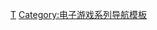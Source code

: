 {{Navbox
| name = 恶魔城系列
| title = [[惡魔城系列]]
| state = {{{state|autocollapse}}}
|bodyclass=hlist

|above=
* {{link-en|惡魔城媒體列表|List of Castlevania media|媒體列表}}

| group1 = 本传
| list1 = 
* [[惡魔城 (遊戲)|惡魔城]]
* [[恶魔城 (MSX)|MSX]]
* [[恶魔城II 诅咒的封印|II 诅咒的封印]]
* [[鬧鬼之城]]
* [[德古拉傳說]]（[[德古拉傳說 重生|重生]]）
* [[惡魔城傳說]]
* [[德古拉傳說II]]
* [[超级恶魔城IV]]
* {{link-en|恶魔城年代記|Castlevania Chronicles|恶魔城年代記}}
* [[惡魔城X 血之輪迴|X 血之輪迴]]（[[惡魔城XX|XX]]、[[惡魔城X年代記|X年代記]]）
* [[惡魔城 血族|血族]]
* [[惡魔城X 月下夜想曲|X 月下夜想曲]]
* [[惡魔城 漆黑前奏曲|漆黑前奏曲]]
* [[惡魔城 默示錄|默示錄]]
* [[惡魔城 默示錄外傳|默示錄外傳]]
* [[惡魔城 月輪|月輪]]
* [[惡魔城 白夜協奏曲|白夜協奏曲]]
* [[惡魔城 曉月圓舞曲|曉月圓舞曲]]
* [[惡魔城 無罪的嘆息|無罪的嘆息]]
* [[惡魔城 蒼月十字架|蒼月十字架]]
* [[惡魔城 闇之咒印|闇之咒印]]
* [[惡魔城 迷宮迴廊|迷宮迴廊]]
* [[惡魔城 被奪走的刻印|被奪走的刻印]]

{{Navbox|subgroup
|group2= 闇影主宰
| list2 =
* [[惡魔城 闇影主宰]]
* [[惡魔城 闇影主宰-命運之鏡|宿命魔鏡]]
* [[惡魔城 闇影主宰2|2]]

| group3 = 衍生作品
| list3 =
* [[恶魔城外传 少年德古拉君]]
* {{link-en|恶魔城外传 少年德古拉君 (1993年遊戲)|Kid Dracula (1993 video game)|恶魔城外传 少年德古拉君 (1993年遊戲)}}
* {{link-en|惡魔城 影之命令|Castlevania: Order of Shadows|惡魔城 影之命令}}
* [[惡魔城 審判|審判]]
*{{link-en|惡魔城街機版|Castlevania: The Arcade|街機版}}
* [[惡魔城方塊 夜之再演|方塊 夜之再演]]
* [[惡魔城 絕望協奏曲|絕望協奏曲]]

| group4 = 授權作品
| list4 =
* [[月夜狂想曲]]
}}

|group2=[[惡魔城系列角色列表|角色]]
|list2=
*[[西蒙·貝爾蒙多]]
*[[德古拉 (惡魔城)|德古拉]]
*[[阿鲁卡多]]
*{{link-en|瑪莉亞·里納德|Maria Renard|瑪莉亞·里納德}}
*{{link-en|來須蒼真|Soma Cruz|來須蒼真}}
*{{link-en|夏諾雅|Shanoa|夏諾雅}}

|group3=製作人員
|list3=
* [[五十嵐孝司]]
* [[山下絹代]]
* [[山根實知琉]]
* [[小岛文美]]

|group4=相關
|list4=
* [[惡魔城 (動畫)]]
* {{link-en|N隊長：遊戲大師|Captain N: The Game Master|N隊長：遊戲大師}}
* [[类银河战士恶魔城游戏|银河恶魔城]]
{{Navbox|subgroup
|group1= 遊戲
|list1=
* [[罗斯蒂]]
* [[血污：夜之仪式]]
* [[血污：月之詛咒]]
*{{link-en|夢幻TV世界格鬥|DreamMix TV World Fighters|夢幻TV世界格鬥}}
*[[科樂美賽車]]
*[[超級炸彈人R]]
* [[任天堂明星大亂鬥系列]]
** [[任天堂明星大亂鬥 特別版|特別版]]
}}

|below=
* {{Icon|Category}} '''[[:Category:惡魔城系列|Category]]'''

}}<noinclude>
{{collapsible option}}
{{DEFAULTSORT:Dracula}}
[[Category:恶魔城系列|Τ]]
[[Category:电子游戏系列导航模板]]
</noinclude>